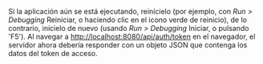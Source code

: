 Si la aplicación aún se está ejecutando, reinícielo (por ejemplo, con _Run > Debugging_ Reiniciar,
o haciendo clic en el icono verde de reinicio), de lo contrario, inícielo de nuevo (usando _Run > Debugging_ Iniciar,
o pulsando 'F5'). Al navegar a [http://localhost:8080/api/auth/token](http://localhost:8080/api/auth/token)
en el navegador, el servidor ahora debería responder con un objeto JSON que contenga los datos del token de acceso.